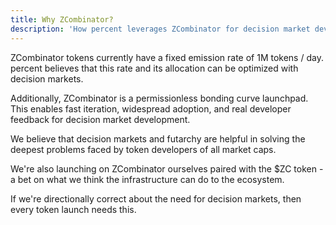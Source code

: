 ```yaml
---
title: Why ZCombinator?
description: 'How percent leverages ZCombinator for decision market development'
---
```


ZCombinator tokens currently have a fixed emission rate of 1M tokens / day. percent believes that this rate and its allocation can be optimized with decision markets.

Additionally, ZCombinator is a permissionless bonding curve launchpad. This enables fast iteration, widespread adoption, and real developer feedback for decision market development.

We believe that decision markets and futarchy are helpful in solving the deepest problems faced by token developers of all market caps.

We're also launching on ZCombinator ourselves paired with the $ZC token - a bet on what we think the infrastructure can do to the ecosystem.

If we're directionally correct about the need for decision markets, then every token launch needs this.
